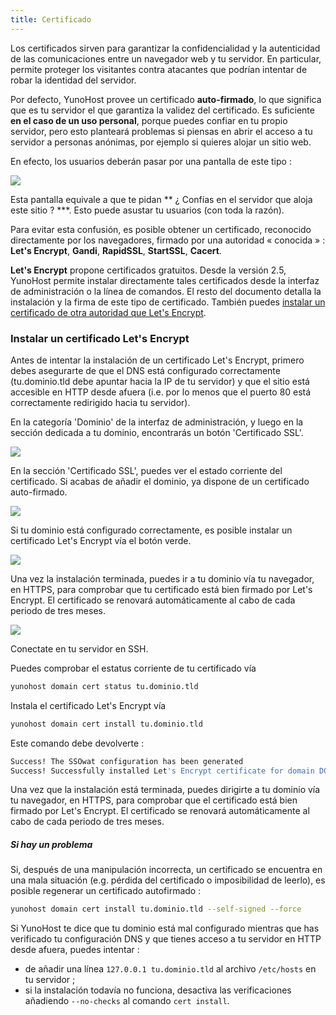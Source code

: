 ```yaml
---
title: Certificado
---
```



Los certificados sirven para garantizar la confidencialidad y la autenticidad de las comunicaciones entre un navegador web y tu servidor. En particular, permite proteger los visitantes contra atacantes que podrían intentar de robar la identidad del servidor.

Por defecto, YunoHost provee un certificado **auto-firmado**, lo que significa que es tu servidor el que garantiza la validez del certificado. Es suficiente **en el caso de un uso personal**, porque puedes confiar en tu propio servidor, pero esto planteará problemas si piensas en abrir el acceso a tu servidor a personas anónimas, por ejemplo si quieres alojar un sitio web.

En efecto, los usuarios deberán pasar por una pantalla de este tipo :

![](/img/postinstall_error.png)

Esta pantalla equivale a que te pidan ** ¿ Confías en el servidor que aloja este sitio ? ***. Esto puede asustar tu usuarios (con toda la razón).

Para evitar esta confusión, es posible obtener un certificado, reconocido directamente por los navegadores, firmado por una autoridad « conocida » : **Let's Encrypt**, **Gandi**, **RapidSSL**, **StartSSL**, **Cacert**.

**Let's Encrypt** propone certificados gratuitos. Desde la versión 2.5, YunoHost permite instalar directamente tales certificados desde la interfaz de administración o la línea de comandos. El resto del documento detalla la instalación y la firma de este tipo de certificado. También puedes [instalar un certificado de otra autoridad que Let's Encrypt](/certificate_custom).

### Instalar un certificado Let's Encrypt

Antes de intentar la instalación de un certificado Let's Encrypt, primero debes asegurarte de que el DNS está configurado correctamente (tu.dominio.tld debe apuntar hacia la IP de tu servidor) y que el sitio está accesible en HTTP desde afuera (i.e. por lo menos que el puerto 80 está correctamente redirigido hacia tu servidor).

<Tabs groupId="admin-commands">
<TabItem value="web" label="From the web interface">

En la categoría 'Dominio' de la interfaz de administración, y luego en la sección dedicada a tu dominio, encontrarás un botón 'Certificado SSL'.

![](/img/domain-certificate-button.png)

En la sección 'Certificado SSL', puedes ver el estado corriente del certificado.
Si acabas de añadir el dominio, ya dispone de un certificado auto-firmado.

![](/img/certificate-before-LE.png)

Si tu dominio está configurado correctamente, es posible instalar un certificado Let's Encrypt vía el botón verde.

![](/img/certificate-after-LE.png)

Una vez la instalación terminada, puedes ir a tu dominio vía tu navegador, en HTTPS, para comprobar que tu certificado está bien firmado por Let's Encrypt. El certificado se renovará automáticamente al cabo de cada periodo de tres meses.

![](/img/certificate-signed-by-LE.png)

</TabItem>
<TabItem value="cli" label="From the command line">

Conectate en tu servidor en SSH.

Puedes comprobar el estatus corriente de tu certificado vía

```bash
yunohost domain cert status tu.dominio.tld
```

Instala el certificado Let's Encrypt vía

```bash
yunohost domain cert install tu.dominio.tld
```

Este comando debe devolverte :

```bash
Success! The SSOwat configuration has been generated
Success! Successfully installed Let's Encrypt certificate for domain DOMAIN.TLD!
```

Una vez que la instalación está terminada, puedes dirigirte a tu dominio vía tu navegador, en HTTPS, para comprobar que el certificado está bien firmado por Let's Encrypt. El certificado se renovará automáticamente al cabo de cada periodo de tres meses.

</TabItem>
</Tabs>

##### Si hay un problema

Si, después de una manipulación incorrecta, un certificado se encuentra en una mala situación (e.g. pérdida del certificado o imposibilidad de leerlo), es posible regenerar un certificado autofirmado :

```bash
yunohost domain cert install tu.dominio.tld --self-signed --force
```

Si YunoHost te dice que tu dominio está mal configurado mientras que has verificado tu configuración DNS y que tienes acceso a tu servidor en HTTP desde afuera, puedes intentar :

- de añadir una línea `127.0.0.1 tu.dominio.tld` al archivo `/etc/hosts` en tu servidor ;
- si la instalación todavía no funciona, desactiva las verificaciones añadiendo `--no-checks` al comando `cert install`.
